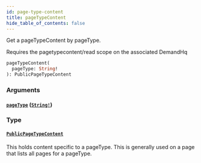 ```yaml
---
id: page-type-content
title: pageTypeContent
hide_table_of_contents: false
---
```



Get a pageTypeContent by pageType.
                
Requires the pagetypecontent/read scope on the associated DemandHq

```graphql
pageTypeContent(
  pageType: String!
): PublicPageTypeContent
```


### Arguments

#### [`pageType`](#) ([`String!`](/demand/api/graphql-storefront/reference/scalars/string))




### Type

#### [`PublicPageTypeContent`](/demand/api/graphql-storefront/reference/objects/public-page-type-content)

This holds content specific to a pageType. This is generally used on a page that lists all pages for a pageType.




